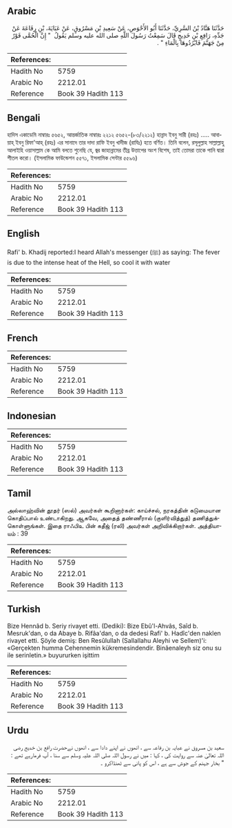 ## Arabic


<div dir="rtl" lang="ar" style={{fontSize:'larger',backgroundColor:'#f8f9fa',padding:20}}>
حَدَّثَنَا هَنَّادُ بْنُ السَّرِيِّ، حَدَّثَنَا أَبُو الأَحْوَصِ، عَنْ سَعِيدِ بْنِ مَسْرُوقٍ، عَنْ عَبَايَةَ، بْنِ رِفَاعَةَ عَنْ جَدِّهِ، رَافِعِ بْنِ خَدِيجٍ قَالَ سَمِعْتُ رَسُولَ اللَّهِ صلى الله عليه وسلم يَقُولُ ‏ "‏ إِنَّ الْحُمَّى فَوْرٌ مِنْ جَهَنَّمَ فَابْرُدُوهَا بِالْمَاءِ ‏"‏ ‏.‏
</div>
<div style={{backgroundColor:'#f8f9fa',padding:20, marginBottom: 10}}><table> <thead> <tr> <th>References:</th> <th></th> </tr> </thead> <tbody><tr><td>Hadith No</td><td>5759</td></tr><tr><td>Arabic No</td><td>2212.01</td></tr><tr><td>Reference</td><td>Book 39 Hadith 113</td></tr></tbody></table></div>

## Bengali


<div dir="ltr" lang="bn" style={{fontSize:'larger',backgroundColor:'#f8f9fa',padding:20}}>
হাদিস একাডেমি নাম্বারঃ ৫৬৫২, আন্তর্জাতিক নাম্বারঃ ২২১২ ৫৬৫২-(৮৩/২২১২) হান্নাদ ইবনু সারী (রহঃ) ..... আবায়াহ্ ইবনু রিফা'আহ্ (রহঃ) এর সানাদে তার দাদা রাফি ইবনু খাদীজ (রাযিঃ) হতে বর্ণিত। তিনি বলেন, রসূলুল্লাহ সাল্লাল্লাহু আলাইহি ওয়াসাল্লাম কে আমি বলতে শুনেছি যে, জ্বর জাহান্নামের তীব্র উত্তাপের অংশ বিশেষ, তাই তোমরা তাকে পানি দ্বারা শীতল করো। (ইসলামিক ফাউন্ডেশন ৫৫৭১, ইসলামিক সেন্টার ৫৫৯৬)
</div>
<div style={{backgroundColor:'#f8f9fa',padding:20, marginBottom: 10}}><table> <thead> <tr> <th>References:</th> <th></th> </tr> </thead> <tbody><tr><td>Hadith No</td><td>5759</td></tr><tr><td>Arabic No</td><td>2212.01</td></tr><tr><td>Reference</td><td>Book 39 Hadith 113</td></tr></tbody></table></div>

## English


<div dir="ltr" lang="en" style={{fontSize:'larger',backgroundColor:'#f8f9fa',padding:20}}>
Rafi' b. Khadij reported:I heard Allah's messenger (ﷺ) as saying: The fever is due to the intense heat of the Hell, so cool it with water
</div>
<div style={{backgroundColor:'#f8f9fa',padding:20, marginBottom: 10}}><table> <thead> <tr> <th>References:</th> <th></th> </tr> </thead> <tbody><tr><td>Hadith No</td><td>5759</td></tr><tr><td>Arabic No</td><td>2212.01</td></tr><tr><td>Reference</td><td>Book 39 Hadith 113</td></tr></tbody></table></div>

## French


<div dir="ltr" lang="fr" style={{fontSize:'larger',backgroundColor:'#f8f9fa',padding:20}}>

</div>
<div style={{backgroundColor:'#f8f9fa',padding:20, marginBottom: 10}}><table> <thead> <tr> <th>References:</th> <th></th> </tr> </thead> <tbody><tr><td>Hadith No</td><td>5759</td></tr><tr><td>Arabic No</td><td>2212.01</td></tr><tr><td>Reference</td><td>Book 39 Hadith 113</td></tr></tbody></table></div>

## Indonesian


<div dir="ltr" lang="id" style={{fontSize:'larger',backgroundColor:'#f8f9fa',padding:20}}>

</div>
<div style={{backgroundColor:'#f8f9fa',padding:20, marginBottom: 10}}><table> <thead> <tr> <th>References:</th> <th></th> </tr> </thead> <tbody><tr><td>Hadith No</td><td>5759</td></tr><tr><td>Arabic No</td><td>2212.01</td></tr><tr><td>Reference</td><td>Book 39 Hadith 113</td></tr></tbody></table></div>

## Tamil


<div dir="ltr" lang="ta" style={{fontSize:'larger',backgroundColor:'#f8f9fa',padding:20}}>
அல்லாஹ்வின் தூதர் (ஸல்) அவர்கள் கூறினார்கள்: காய்ச்சல், நரகத்தின் கடுமையான கொதிப்பால் உண்டாகிறது. ஆகவே, அதைத் தண்ணீரால் (குளிர்வித்துத்) தணித்துக்கொள்ளுங்கள். இதை ராஃபிஉ பின் கதீஜ் (ரலி) அவர்கள் அறிவிக்கிறார்கள். அத்தியாயம் : 39
</div>
<div style={{backgroundColor:'#f8f9fa',padding:20, marginBottom: 10}}><table> <thead> <tr> <th>References:</th> <th></th> </tr> </thead> <tbody><tr><td>Hadith No</td><td>5759</td></tr><tr><td>Arabic No</td><td>2212.01</td></tr><tr><td>Reference</td><td>Book 39 Hadith 113</td></tr></tbody></table></div>

## Turkish


<div dir="ltr" lang="tr" style={{fontSize:'larger',backgroundColor:'#f8f9fa',padding:20}}>
Bize Hennâd b. Seriy rivayet etti. (Dediki): Bize Ebû'l-Ahvâs, Saîd b. Mesruk'dan, o da Abaye b. Rifâa'dan, o da dedesi Rafi' b. Hadîc'den naklen rivayet etti. Şöyle demiş: Ben Resûlullah (Sallallahu Aleyhi ve Sellem)'i: «Gerçekten humma Cehennemin kükremesindendir. Binâenaleyh siz onu su ile serinletin.» buyururken işittim
</div>
<div style={{backgroundColor:'#f8f9fa',padding:20, marginBottom: 10}}><table> <thead> <tr> <th>References:</th> <th></th> </tr> </thead> <tbody><tr><td>Hadith No</td><td>5759</td></tr><tr><td>Arabic No</td><td>2212.01</td></tr><tr><td>Reference</td><td>Book 39 Hadith 113</td></tr></tbody></table></div>

## Urdu


<div dir="rtl" lang="ur" style={{fontSize:'larger',backgroundColor:'#f8f9fa',padding:20}}>
سعید بن مسروق نے عبایہ بن رفاعہ سے ، انھوں نے اپنے دادا سے ، انھوں نےحضرت رافع بن خدیج رضی اللہ تعالیٰ عنہ سے روایت کی ، کہا : میں نے رسول اللہ صلی اللہ علیہ وسلم سے سنا ، آپ فرمارہے تھے : " بخار جہنم کے جوش سے ہے ، اس کو پانی سے ٹھنڈاکرو ۔
</div>
<div style={{backgroundColor:'#f8f9fa',padding:20, marginBottom: 10}}><table> <thead> <tr> <th>References:</th> <th></th> </tr> </thead> <tbody><tr><td>Hadith No</td><td>5759</td></tr><tr><td>Arabic No</td><td>2212.01</td></tr><tr><td>Reference</td><td>Book 39 Hadith 113</td></tr></tbody></table></div>